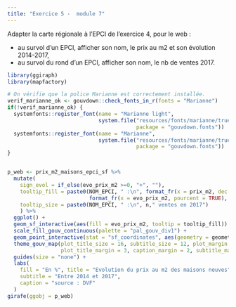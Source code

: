 ```yaml
---
title: "Exercice 5 -  module 7"
---  
```


Adapter la carte régionale à l'EPCI de l'exercice 4, pour le web :    

- au survol d'un EPCI, afficher son nom, le prix au m2 et son évolution 2014-2017,  
- au survol du rond d'un EPCI, afficher son nom, le nb de ventes 2017.  

```r
library(ggiraph)
library(mapfactory)

# On vérifie que la police Marianne est correctement installée.
verif_marianne_ok <- gouvdown::check_fonts_in_r(fonts = "Marianne")
if(!verif_marianne_ok) {
  systemfonts::register_font(name = "Marianne light", 
                             system.file("resources/fonts/marianne/truetype/Marianne-Light.ttf", 
                                         package = "gouvdown.fonts")) 
  systemfonts::register_font(name = "Marianne", 
                             system.file("resources/fonts/marianne/truetype/Marianne-Regular.ttf", 
                                         package = "gouvdown.fonts")) 
}


p_web <- prix_m2_maisons_epci_sf %>% 
  mutate(
    sign_evol = if_else(evo_prix_m2 >=0, "+", ""),
    tooltip_fill = paste0(NOM_EPCI, " :\n", format_fr(x = prix_m2, dec = 0)," €/m2 en 2017\n", sign_evol,
                          format_fr(x = evo_prix_m2, pourcent = TRUE), " depuis 2014"),
    tooltip_size = paste0(NOM_EPCI, " :\n", n," ventes en 2017")
    ) %>% 
  ggplot() +
  geom_sf_interactive(aes(fill = evo_prix_m2, tooltip = tooltip_fill)) +
  scale_fill_gouv_continuous(palette = "pal_gouv_div1") +
  geom_point_interactive(stat = "sf_coordinates", aes(geometry = geometry, size = n, tooltip = tooltip_size), alpha = .5) +
  theme_gouv_map(plot_title_size = 16, subtitle_size = 12, plot_margin = margin(3, 3, 3, 3), 
                 plot_title_margin = 3, caption_margin = 2, subtitle_margin = 2) +
  guides(size = "none") +
  labs(
    fill = "En %", title = "Evolution du prix au m2 des maisons neuves",
    subtitle = "Entre 2014 et 2017",
    caption = "source : DVF"
  )
girafe(ggobj = p_web)
```